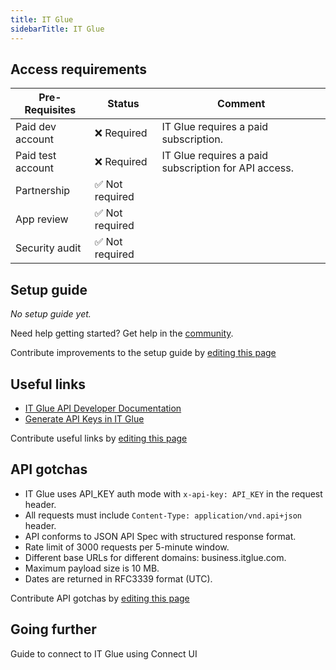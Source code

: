 ```yaml
---
title: IT Glue
sidebarTitle: IT Glue
---
```



<Overview />
<PreBuiltTooling />
<PreBuiltUseCases />

## Access requirements
| Pre-Requisites | Status | Comment|
| - | - | - |
| Paid dev account | ❌ Required | IT Glue requires a paid subscription. |
| Paid test account | ❌ Required | IT Glue requires a paid subscription for API access.  | 
| Partnership | ✅ Not required | |
| App review | ✅ Not required | |
| Security audit | ✅ Not required | |

## Setup guide

_No setup guide yet._

<Tip>Need help getting started? Get help in the [community](https://nango.dev/slack).</Tip>

<Note>Contribute improvements to the setup guide by [editing this page](https://github.com/nangohq/nango/tree/master/docs-v2/integrations/all/itglue.mdx)</Note>


## Useful links

-   [IT Glue API Developer Documentation](https://api.itglue.com/developer/)
-   [Generate API Keys in IT Glue](https://help.itglue.kaseya.com/help/Content/1-admin/it-glue-api/getting-started-with-the-it-glue-api.html)
 
<Note>Contribute useful links by [editing this page](https://github.com/nangohq/nango/tree/master/docs-v2/integrations/all/itglue.mdx)</Note>

## API gotchas

- IT Glue uses API_KEY auth mode with `x-api-key: API_KEY` in the request header.
- All requests must include `Content-Type: application/vnd.api+json` header.
- API conforms to JSON API Spec with structured response format.
- Rate limit of 3000 requests per 5-minute window.
- Different base URLs for different domains: business.itglue.com.
- Maximum payload size is 10 MB.
- Dates are returned in RFC3339 format (UTC).

<Note>Contribute API gotchas by [editing this page](https://github.com/nangohq/nango/tree/master/docs-v2/integrations/all/itglue.mdx)</Note>

## Going further

<Card title="Connect to IT Glue" icon="link" href="/integrations/all/itglue/connect" horizontal>
  Guide to connect to IT Glue using Connect UI
</Card>